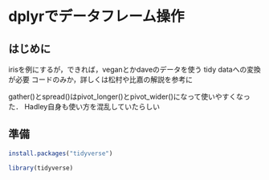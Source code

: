 # dplyrでデータフレーム操作 {#dplyr}

<!--
tidyverseはまとめる?
-->

## はじめに

irisを例にするが，できれば，veganとかdaveのデータを使う
tidy dataへの変換が必要
コードのみか，詳しくは松村や比嘉の解説を参考に

gather()とspread()はpivot_longer()とpivot_wider()になって使いやすくなった．
Hadley自身も使い方を混乱していたらしい



## 準備


```r
install.packages("tidyverse")
```

```r
library(tidyverse)
```




